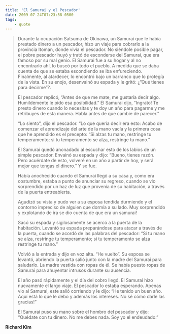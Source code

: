 ```yaml
---
title: 'El Samurai y el Pescador'
date: 2009-07-24T07:23:58-0500
tags:
    - quote
---
```


> Durante la ocupación Satsuma de Okinawa, un Samurai que le había prestado dinero a un pescador, hizo un viaje para cobrarlo a la provincia Itoman, donde vivía el pescador. No siéndole posible pagar, el pobre pescador huyó y trató de esconderse del Samurai, que era famoso por su mal genio. El Samurai fue a su hogar y al no encontrarlo ahí, lo buscó por todo el pueblo. A medida que se daba cuenta de que se estaba escondiendo se iba enfureciendo. Finalmente, al atardecer, lo encontró bajo un barranco que lo protegía de la vista. En su enojo, desenvainó su espada y le gritó: ¿”Qué tienes para decirme”?.
>
> El pescador replicó, “Antes de que me mate, me gustaría decir algo. Humildemente le pido esa posibilidad.” El Samurai dijo, “Ingrato! Te presto dinero cuando lo necesitas y te doy un año para pagarme y me retribuyes de esta manera. Habla antes de que cambie de parecer.”
>
> “Lo siento”, dijo el pescador. “Lo que quería decir era esto: Acabo de comenzar el aprendizaje del arte de la mano vacía y la primera cosa que he aprendido es el precepto: “Si alzas tu mano, restringe tu temperamento; si tu temperamento se alza, restringe tu mano.”
>
> El Samurai quedó anonadado al escuchar esto de los labios de un simple pescador. Envainó su espada y dijo: “Bueno, tienes razón. Pero acuérdate de esto, volveré en un año a partir de hoy, y será mejor que tengas el dinero.” Y se fue.
>
> Había anochecido cuando el Samurai llegó a su casa y, como era costumbre, estaba a punto de anunciar su regreso, cuando se vio sorprendido por un haz de luz que provenía de su habitación, a través de la puerta entreabierta.
>
> Agudizó su vista y pudo ver a su esposa tendida durmiendo y el contorno impreciso de alguien que dormía a su lado. Muy sorprendido y explotando de ira se dio cuenta de que era un samurai!
>
> Sacó su espada y sigilosamente se acercó a la puerta de la habitación. Levantó su espada preparándose para atacar a través de la puerta, cuando se acordó de las palabras del pescador: “Si tu mano se alza, restringe tu temperamento; si tu temperamento se alza restringe tu mano.”
>
> Volvió a la entrada y dijo en voz alta. “He vuelto”. Su esposa se levantó, abriendo la puerta salió junto con la madre del Samurai para saludarlo. La madre vestida con ropas de él. Se había puesto ropas de Samurai para ahuyentar intrusos durante su ausencia.
>
> El año pasó rápidamente y el día del cobro llegó. El Samurai hizo nuevamente el largo viaje. El pescador lo estaba esperando. Apenas vio al Samurai, este salió corriendo y le dijo: “He tenido un buen año. Aquí está lo que le debo y además los intereses. No sé cómo darle las gracias!”
>
> El Samurai puso su mano sobre el hombro del pescador y dijo: “Quédate con tu dinero. No me debes nada. Soy yo el endeudado.”

**Richard Kim**
